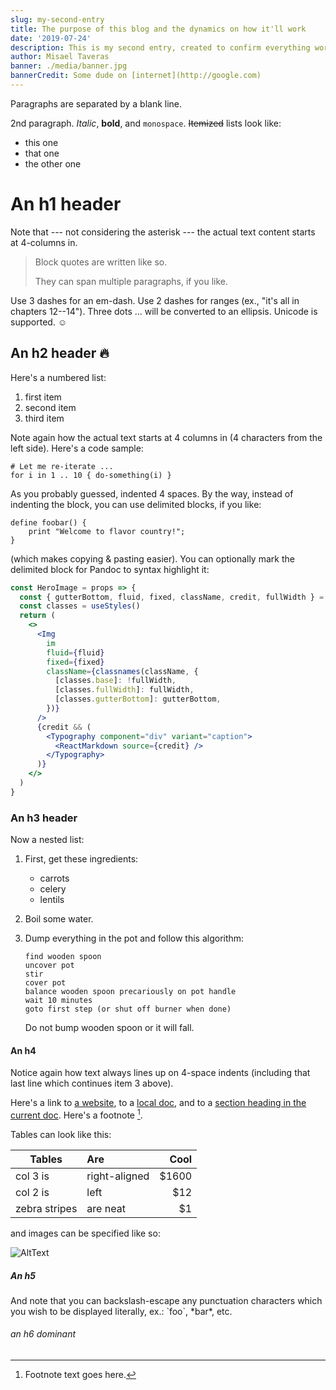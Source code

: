 ```yaml
---
slug: my-second-entry
title: The purpose of this blog and the dynamics on how it'll work
date: '2019-07-24'
description: This is my second entry, created to confirm everything works perfectly
author: Misael Taveras
banner: ./media/banner.jpg
bannerCredit: Some dude on [internet](http://google.com)
---
```



Paragraphs are separated by a blank line.

2nd paragraph. _Italic_, **bold**, and `monospace`. ~~Itemized~~ lists
look like:

- this one
- that one
- the other one

# An h1 header
Note that --- not considering the asterisk --- the actual text
content starts at 4-columns in.

> Block quotes are
> written like so.
>
> They can span multiple paragraphs,
> if you like.

Use 3 dashes for an em-dash. Use 2 dashes for ranges (ex., "it's all
in chapters 12--14"). Three dots ... will be converted to an ellipsis.
Unicode is supported. ☺

## An h2 header 🔥

Here's a numbered list:

1.  first item
2.  second item
3.  third item

Note again how the actual text starts at 4 columns in (4 characters
from the left side). Here's a code sample:

    # Let me re-iterate ...
    for i in 1 .. 10 { do-something(i) }

As you probably guessed, indented 4 spaces. By the way, instead of
indenting the block, you can use delimited blocks, if you like:

```
define foobar() {
    print "Welcome to flavor country!";
}
```

(which makes copying & pasting easier). You can optionally mark the
delimited block for Pandoc to syntax highlight it:

```jsx
const HeroImage = props => {
  const { gutterBottom, fluid, fixed, className, credit, fullWidth } = props
  const classes = useStyles()
  return (
    <>
      <Img
        im
        fluid={fluid}
        fixed={fixed}
        className={classnames(className, {
          [classes.base]: !fullWidth,
          [classes.fullWidth]: fullWidth,
          [classes.gutterBottom]: gutterBottom,
        })}
      />
      {credit && (
        <Typography component="div" variant="caption">
          <ReactMarkdown source={credit} />
        </Typography>
      )}
    </>
  )
}
```

### An h3 header

Now a nested list:

1.  First, get these ingredients:

    - carrots
    - celery
    - lentils

2.  Boil some water.

3.  Dump everything in the pot and follow
    this algorithm:

        find wooden spoon
        uncover pot
        stir
        cover pot
        balance wooden spoon precariously on pot handle
        wait 10 minutes
        goto first step (or shut off burner when done)

    Do not bump wooden spoon or it will fall.


#### An h4
Notice again how text always lines up on 4-space indents (including
that last line which continues item 3 above).

Here's a link to [a website](http://foo.bar), to a [local
doc](/blog/my-first-entry), and to a [section heading in the current
doc](#an-h2-header). Here's a footnote [^1].

[^1]: Footnote text goes here.

Tables can look like this:

| Tables        | Are           |   Cool |
| ------------- | :------------ | -----: |
| col 3 is      | right-aligned |  $1600 |
| col 2 is      | left          |    $12 |
| zebra stripes | are neat      |     $1 |

and images can be specified like so:

![AltText](./media/banner.png)


##### An h5
And note that you can backslash-escape any punctuation characters
which you wish to be displayed literally, ex.: \`foo\`, \*bar\*, etc.

###### an h6 dominant